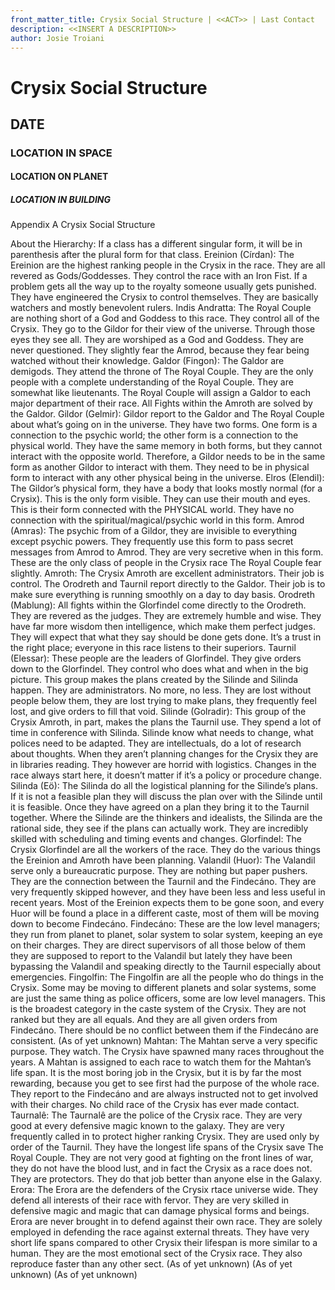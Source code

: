 ```yaml
---
front_matter_title: Crysix Social Structure | <<ACT>> | Last Contact
description: <<INSERT A DESCRIPTION>>
author: Josie Troiani
---
```

# Crysix Social Structure

## DATE

### LOCATION IN SPACE

#### LOCATION ON PLANET

##### LOCATION IN BUILDING

Appendix A
Crysix Social Structure

About the Hierarchy: If a class has a different singular form, it will be in parenthesis after the plural form for that class.
Ereinion (Círdan): The Ereinion are the highest ranking people in the Crysix in the race. They are all revered as Gods/Goddesses. They control the race with an Iron Fist. If a problem gets all the way up to the royalty someone usually gets punished. They have engineered the Crysix to control themselves. They are basically watchers and mostly benevolent rulers.
Indis Andratta: The Royal Couple are nothing short of a God and Goddess to this race. They control all of the Crysix. They go to the Gildor for their view of the universe. Through those eyes they see all. They are worshiped as a God and Goddess. They are never questioned. They slightly fear the Amrod, because they fear being watched without their knowledge.
Galdor (Fingon): The Galdor are demigods. They attend the throne of The Royal Couple. They are the only people with a complete understanding of the Royal Couple. They are somewhat like lieutenants. The Royal Couple will assign a Galdor to each major department of their race. All Fights within the Amroth are solved by the Galdor.
Gildor (Gelmir): Gildor report to the Galdor and The Royal Couple about what’s going on in the universe. They have two forms. One form is a connection to the psychic world; the other form is a connection to the physical world. They have the same memory in both forms, but they cannot interact with the opposite world. Therefore, a Gildor needs to be in the same form as another Gildor to interact with them. They need to be in physical form to interact with any other physical being in the universe.
Elros (Elendil): The Gildor’s physical form, they have a body that looks mostly normal (for a Crysix). This is the only form visible. They can use their mouth and eyes. This is their form connected with the PHYSICAL world. They have no connection with the spiritual/magical/psychic world in this form.
Amrod (Amras): The psychic from of a Gildor, they are invisible to everything except psychic powers. They frequently use this form to pass secret messages from Amrod to Amrod. They are very secretive when in this form. These are the only class of people in the Crysix race The Royal Couple fear slightly.
Amroth: The Crysix Amroth are excellent administrators. Their job is control. The Orodreth and Taurnil report directly to the Galdor. Their job is to make sure everything is running smoothly on a day to day basis.
Orodreth (Mablung): All fights within the Glorfindel come directly to the Orodreth. They are revered as the judges. They are extremely humble and wise. They have far more wisdom then intelligence, which make them perfect judges. They will expect that what they say should be done gets done. It’s a trust in the right place; everyone in this race listens to their superiors.
Taurnil (Elessar): These people are the leaders of Glorfindel. They give orders down to the Glorfindel. They control who does what and when in the big picture. This group makes the plans created by the Silinde and Silinda happen. They are administrators. No more, no less. They are lost without people below them, they are lost trying to make plans, they frequently feel lost, and give orders to fill that void.
Silinde (Golradir): This group of the Crysix Amroth, in part, makes the plans the Taurnil use. They spend a lot of time in conference with Silinda. Silinde know what needs to change, what polices need to be adapted. They are intellectuals, do a lot of research about thoughts. When they aren’t planning changes for the Crysix they are in libraries reading. They however are horrid with logistics. Changes in the race always start here, it doesn’t matter if it’s a policy or procedure change.
Silinda (Eö): The Silinda do all the logistical planning for the Silinde’s plans. If it is not a feasible plan they will discuss the plan over with the Silinde until it is feasible. Once they have agreed on a plan they bring it to the Taurnil together. Where the Silinde are the thinkers and idealists, the Silinda are the rational side, they see if the plans can actually work. They are incredibly skilled with scheduling and timing events and changes.
Glorfindel: The Crysix Glorfindel are all the workers of the race. They do the various things the Ereinion and Amroth have been planning.
Valandil (Huor): The Valandil serve only a bureaucratic purpose. They are nothing but paper pushers. They are the connection between the Taurnil and the Findecáno. They are very frequently skipped however, and they have been less and less useful in recent years. Most of the Ereinion expects them to be gone soon, and every Huor will be found a place in a different caste, most of them will be moving down to become Findecáno.
Findecáno: These are the low level managers; they run from planet to planet, solar system to solar system, keeping an eye on their charges. They are direct supervisors of all those below of them they are supposed to report to the Valandil but lately they have been bypassing the Valandil and speaking directly to the Taurnil especially about emergencies.
Fingolfin: The Fingolfin are all the people who do things in the Crysix. Some may be moving to different planets and solar systems, some are just the same thing as police officers, some are low level managers. This is the broadest category in the caste system of the Crysix. They are not ranked but they are all equals. And they are all given orders from Findecáno. There should be no conflict between them if the Findecáno are consistent.
(As of yet unknown)
Mahtan: The Mahtan serve a very specific purpose. They watch. The Crysix have spawned many races throughout the years. A Mahtan is assigned to each race to watch them for the Mahtan’s life span. It is the most boring job in the Crysix, but it is by far the most rewarding, because you get to see first had the purpose of the whole race. They report to the Findecáno and are always instructed not to get involved with their charges. No child race of the Crysix has ever made contact.
Taurnalê: The Taurnalê are the police of the Crysix race. They are very good at every defensive magic known to the galaxy. They are very frequently called in to protect higher ranking Crysix. They are used only by order of the Taurnil. They have the longest life spans of the Crysix save The Royal Couple. They are not very good at fighting on the front lines of war, they do not have the blood lust, and in fact the Crysix as a race does not. They are protectors. They do that job better than anyone else in the Galaxy.
Erora: The Erora are the defenders of the Crysix rtace universe wide. They defend all interests of their race with fervor. They are very skilled in defensive magic and magic that can damage physical forms and beings. Erora are never brought in to defend against their own race. They are solely employed in defending the race against external threats. They have very short life spans compared to other Crysix their lifespan is more similar to a human. They are the most emotional sect of the Crysix race. They also reproduce faster than any other sect.
(As of yet unknown)
(As of yet unknown)
(As of yet unknown)
